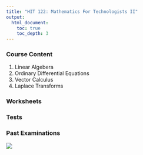 ```yaml
---
title: "HIT 122: Mathematics For Technologists II"
output:
  html_document:
    toc: true
    toc_depth: 3
---
```


### Course Content
(@) Linear Algebera
(@) Ordinary Differential Equations
(@) Vector Calculus
(@) Laplace Transforms

### Worksheets

### Tests

### Past Examinations

![ ](/Users/admin/Documents/GitHub/maths/band4.png)